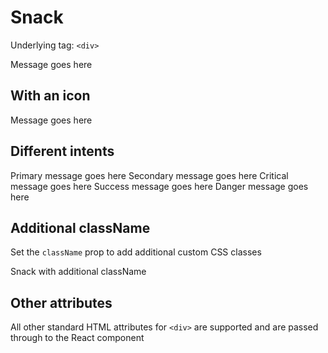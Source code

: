
<Meta title="V3/Snack" component={Snack} />

# Snack

Underlying tag: `<div>`

<Canvas>
  <Story name="Default Usage">
    <Snack>Message goes here</Snack>
  </Story>
</Canvas>

## With an icon

<Canvas>
  <Story name="With an icon">
    <Snack icon="info">Message goes here</Snack>
  </Story>
</Canvas>

## Different intents

<Canvas>
  <Story name="Intent: primary">
    <Snack icon="info" intent="primary">
      Primary message goes here
    </Snack>
  </Story>
  <Story name="Intent: secondary">
    <Snack intent="secondary" icon="info">
      Secondary message goes here
    </Snack>
  </Story>
  <Story name="Intent: Critical">
    <Snack intent="critical" icon="warning">
      Critical message goes here
    </Snack>
  </Story>
  <Story name="Intent: success">
    <Snack intent="success" icon="thick">
      Success message goes here
    </Snack>
  </Story>
  <Story name="Intent: danger">
    <Snack intent="danger" icon="error">
      Danger message goes here
    </Snack>
  </Story>
</Canvas>

## Additional className

Set the `className` prop to add additional custom CSS classes

<Canvas>
  <Story name="Additional className">
    <Snack className="my-custom-className">Snack with additional className</Snack>
  </Story>
</Canvas>

## Other attributes

All other standard HTML attributes for `<div>` are supported and are passed through to the React component
